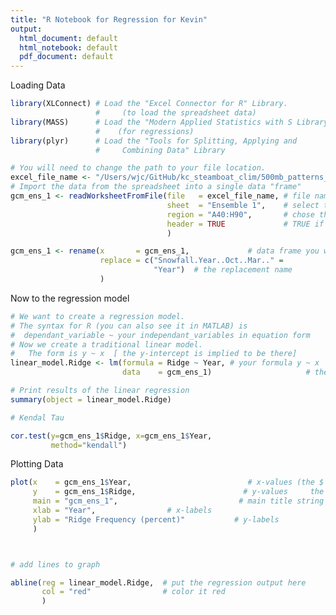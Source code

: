 ```yaml
---
title: "R Notebook for Regression for Kevin"
output:
  html_document: default
  html_notebook: default
  pdf_document: default
---
```


Loading Data

```r


library(XLConnect) # Load the "Excel Connector for R" Library. 
                   #     (to load the spreadsheet data)
library(MASS)      # Load the "Modern Applied Statistics with S Library" 
                   #    (for regressions)
library(plyr)      # Load the "Tools for Splitting, Applying and 
                   #     Combining Data" Library

# You will need to change the path to your file location.
excel_file_name <- "/Users/wjc/GitHub/kc_steamboat_clim/500mb_patterns_1986-2050ensembles.xlsx"
# Import the data from the spreadsheet into a single data "frame"
gcm_ens_1 <- readWorksheetFromFile(file   = excel_file_name, # file name here
                                   sheet  = "Ensemble 1",    # select the page Sheet
                                   region = "A40:H90",       # chose the cells you need to import
                                   header = TRUE             # TRUE if the first imported row is the Header
                                   )

gcm_ens_1 <- rename(x       = gcm_ens_1,             # data frame you want to patch
                    replace = c("Snowfall.Year..Oct..Mar.." =               # the name you want to change
                                "Year")  # the replacement name
                    )

```



Now to the regression model

```r

# We want to create a regression model.
# The syntax for R (you can also see it in MATLAB) is
#  dependant_variable ~ your independant_variables in equation form
# Now we create a traditional linear model.  
#   The form is y ~ x  [ the y-intercept is implied to be there]
linear_model.Ridge <- lm(formula = Ridge ~ Year, # your formula y ~ x
                         data    = gcm_ens_1)                     # the data frame

# Print results of the linear regression
summary(object = linear_model.Ridge)

# Kendal Tau

cor.test(y=gcm_ens_1$Ridge, x=gcm_ens_1$Year, 
         method="kendall")       

```


Plotting Data


```r



plot(x    = gcm_ens_1$Year,                          # x-values (the $ lets us reach into
     y    = gcm_ens_1$Ridge,                        # y-values     the data frame) 
     main = "gcm_ens_1",                           # main title string
     xlab = "Year",                # x-labels
     ylab = "Ridge Frequency (percent)"           # y-labels
     )



# add lines to graph

abline(reg = linear_model.Ridge,  # put the regression output here
       col = "red"                # color it red
       )
```


